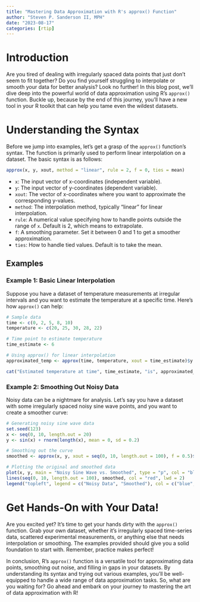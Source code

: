 ```yaml
---
title: "Mastering Data Approximation with R's approx() Function"
author: "Steven P. Sanderson II, MPH"
date: "2023-08-17"
categories: [rtip]
---
```


# Introduction

Are you tired of dealing with irregularly spaced data points that just don't seem to fit together? Do you find yourself struggling to interpolate or smooth your data for better analysis? Look no further! In this blog post, we'll dive deep into the powerful world of data approximation using R's `approx()` function. Buckle up, because by the end of this journey, you'll have a new tool in your R toolkit that can help you tame even the wildest datasets.

# Understanding the Syntax

Before we jump into examples, let's get a grasp of the `approx()` function's syntax. The function is primarily used to perform linear interpolation on a dataset. The basic syntax is as follows:

```r
approx(x, y, xout, method = "linear", rule = 2, f = 0, ties = mean)
```

- `x`: The input vector of x-coordinates (independent variable).
- `y`: The input vector of y-coordinates (dependent variable).
- `xout`: The vector of x-coordinates where you want to approximate the corresponding y-values.
- `method`: The interpolation method, typically "linear" for linear interpolation.
- `rule`: A numerical value specifying how to handle points outside the range of `x`. Default is 2, which means to extrapolate.
- `f`: A smoothing parameter. Set it between 0 and 1 to get a smoother approximation.
- `ties`: How to handle tied values. Default is to take the mean.

## Examples

### Example 1: Basic Linear Interpolation

Suppose you have a dataset of temperature measurements at irregular intervals and you want to estimate the temperature at a specific time. Here's how `approx()` can help:

```r
# Sample data
time <- c(0, 2, 5, 8, 10)
temperature <- c(20, 25, 30, 28, 22)

# Time point to estimate temperature
time_estimate <- 6

# Using approx() for linear interpolation
approximated_temp <- approx(time, temperature, xout = time_estimate)$y

cat("Estimated temperature at time", time_estimate, "is", approximated_temp, "°C\n")
```

### Example 2: Smoothing Out Noisy Data

Noisy data can be a nightmare for analysis. Let's say you have a dataset with some irregularly spaced noisy sine wave points, and you want to create a smoother curve:

```r
# Generating noisy sine wave data
set.seed(123)
x <- seq(0, 10, length.out = 20)
y <- sin(x) + rnorm(length(x), mean = 0, sd = 0.2)

# Smoothing out the curve
smoothed <- approx(x, y, xout = seq(0, 10, length.out = 100), f = 0.5)$y

# Plotting the original and smoothed data
plot(x, y, main = "Noisy Sine Wave vs. Smoothed", type = "p", col = "blue", pch = 16)
lines(seq(0, 10, length.out = 100), smoothed, col = "red", lwd = 2)
legend("topleft", legend = c("Noisy Data", "Smoothed"), col = c("blue", "red"), lwd = 2)
```

# Get Hands-On with Your Data!

Are you excited yet? It's time to get your hands dirty with the `approx()` function. Grab your own dataset, whether it's irregularly spaced time-series data, scattered experimental measurements, or anything else that needs interpolation or smoothing. The examples provided should give you a solid foundation to start with. Remember, practice makes perfect!

In conclusion, R's `approx()` function is a versatile tool for approximating data points, smoothing out noise, and filling in gaps in your datasets. By understanding its syntax and trying out various examples, you'll be well-equipped to handle a wide range of data approximation tasks. So, what are you waiting for? Go ahead and embark on your journey to mastering the art of data approximation with R!